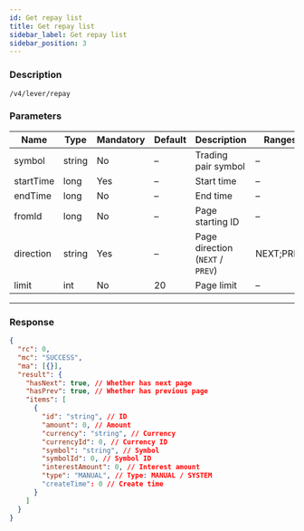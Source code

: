 ```yaml
---
id: Get repay list
title: Get repay list
sidebar_label: Get repay list
sidebar_position: 3
---
```


### Description

`/v4/lever/repay`

### Parameters

| Name | Type | Mandatory | Default | Description | Ranges |
| --- | --- | --- | --- | --- | --- |
| symbol | string | No | – | Trading pair symbol | – |
| startTime | long | Yes | – | Start time | – |
| endTime | long | No | – | End time | – |
| fromId | long | No | – | Page starting ID | – |
| direction | string | Yes | – | Page direction (`NEXT` / `PREV`) | NEXT;PREV |
| limit | int | No | 20 | Page limit | – |

---

### Response

```json
{
  "rc": 0,
  "mc": "SUCCESS",
  "ma": [{}],
  "result": {
    "hasNext": true, // Whether has next page
    "hasPrev": true, // Whether has previous page
    "items": [
      {
        "id": "string", // ID
        "amount": 0, // Amount
        "currency": "string", // Currency
        "currencyId": 0, // Currency ID
        "symbol": "string", // Symbol
        "symbolId": 0, // Symbol ID
        "interestAmount": 0, // Interest amount
        "type": "MANUAL", // Type: MANUAL / SYSTEM
        "createTime": 0 // Create time
      }
    ]
  }
}
```
